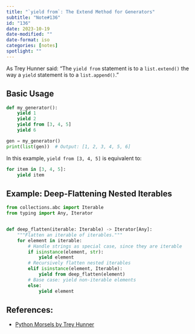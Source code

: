 ```yaml
---
title: "`yield from`: The Extend Method for Generators"
subtitle: "Note#136"
id: "136"
date: 2023-10-19
date-modified: ""
date-format: iso
categories: [notes]
spotlight: ""
---
```

As Trey Hunner said: "The `yield from` statement is to a `list.extend()` the way a `yield` statement is to a `list.append()`."

## Basic Usage

```python
def my_generator():
    yield 1
    yield 2
    yield from [3, 4, 5]
    yield 6

gen = my_generator()
print(list(gen))  # Output: [1, 2, 3, 4, 5, 6]
```

In this example, `yield from [3, 4, 5]` is equivalent to:

```python
for item in [3, 4, 5]:
    yield item
```

## Example: Deep-Flattening Nested Iterables

```python
from collections.abc import Iterable
from typing import Any, Iterator


def deep_flatten(iterable: Iterable) -> Iterator[Any]:
    """Flatten an iterable of iterables."""
    for element in iterable:
        # Handle strings as special case, since they are iterable
        if isinstance(element, str):
            yield element
        # Recursively flatten nested iterables
        elif isinstance(element, Iterable):
            yield from deep_flatten(element)
        # Base case: yield non-iterable elements
        else:
            yield element

```

## References:

* [Python Morsels by Trey Hunner](https://www.pythonmorsels.com/)
